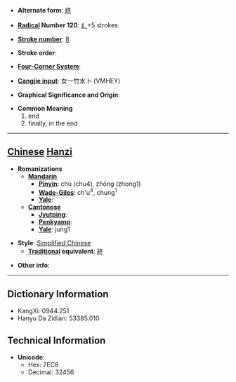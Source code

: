 * '''Alternate form''': [[終]]

* '''[[Wiktionary:Chinese radical index| Radical]] Number 120''': [[Wiktionary:Chinese radical index 纟|纟]]+5 strokes

* '''[[Wiktionary:Chinese total strokes index|Stroke number]]''': [[Wiktionary:Chinese total strokes index 8|8]]

* '''Stroke order''': 

* '''[[Wiktionary:Chinese four corner index|Four-Corner System]]''': 

* '''[[Wiktionary:Chinese Cangjie index|Cangjie input]]''': 女一竹水卜 (VMHEY)

* '''Graphical Significance and Origin''': 

* '''Common Meaning'''
*#end
*# finally, in the end


----

== [[Chinese]] [[Hanzi]] ==

* '''Romanizations'''
** '''[[Mandarin]]'''
*** '''[[Pinyin]]''': chù (chu4), zhōng (zhong1)
*** '''[[Wade-Giles]]''': ch'u<sup>4</sup>, chung<sup>1</sup>
*** '''[[Yale]]''': 
** '''[[Cantonese]]'''
*** '''[[Jyutping]]''':
*** '''[[Penkyamp]]''': 
*** '''[[Yale]]''': jung1

* '''Style''': [[Simplified Chinese]] 
** '''[[Traditional Chinese|Traditional]] equivalent''': [[終]]

* '''Other info''': 

----

== Dictionary Information ==

* KangXi: 0944.251
* Hanyu Da Zidian: 53385.010

== Technical Information ==

* '''Unicode''':
** Hex: 7EC8
** Decimal: 32456